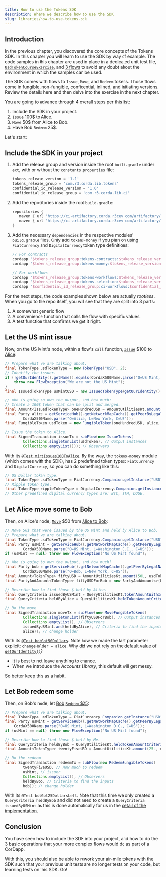 ```yaml
---
title: How to use the Tokens SDK
description: Where we describe how to use the SDK
slug: libraries/how-to-use-tokens-sdk
---
```


## Introduction

In the previous chapter, you discovered the core concepts of the Tokens SDK. In this chapter you will learn to use the SDK by way of example. The code samples in this chapter are used in place in a dedicated unit test file, [`UsdTokenCourseExercise`](https://git.b9lab.com/client-projects/r3-corda-education-services/r3-course-project/blob/030-tokens-sdk/030-tokens-sdk/workflows/src/test/java/com/template/usd/UsdTokenCourseExercise.java), and [3 flows](https://git.b9lab.com/client-projects/r3-corda-education-services/r3-course-project/tree/030-tokens-sdk/030-tokens-sdk/workflows/src/main/java/com/template/usd) to avoid any doubt about the environment in which the samples can be used.

The SDK comes with flows to `Issue`, `Move`, and `Redeem` tokens. Those flows come in fungible, non-fungible, confidential, inlined, and initiating versions. Review the details here and then delve into the exercise in the next chapter.

You are going to advance through 4 overall steps per this list:

1. Include the SDK in your project.
2. `Issue` 100$ to Alice.
3. `Move` 50$ from Alice to Bob.
4. Have Bob `Redeem` 25$.

Let's start:

## Include the SDK in your project

1. Add the release group and version inside the root `build.gradle` under `ext`, with or without the `constants.properties` file:

    ```groovy
    tokens_release_version = '1.1'
    tokens_release_group = 'com.r3.corda.lib.tokens'
    confidential_id_release_version = '1.0'
    confidential_id_release_group = 'com.r3.corda.lib.ci'
    ```

2. Add the repositories inside the root `build.gradle`:

    ```groovy
    repositories {
       maven { url 'https://ci-artifactory.corda.r3cev.com/artifactory/corda-lib' }
       maven { url 'https://ci-artifactory.corda.r3cev.com/artifactory/corda-lib-dev' }
    }
    ```

3. Add the necessary `dependencies` in the respective modules' `build.gradle` files. Only add `tokens-money` if you plan on using `FiatCurrency` and `DigitalCurrency` token type definitions:

    ```groovy
    // For contracts
    cordapp "$tokens_release_group:tokens-contracts:$tokens_release_version"
    cordapp "$tokens_release_group:tokens-money:$tokens_release_version" // Optional

    // For workflows
    cordapp "$tokens_release_group:tokens-workflows:$tokens_release_version"
    cordapp "$tokens_release_group:tokens-selection:$tokens_release_version"
    cordapp "$confidential_id_release_group:ci-workflows:$confidential_id_release_version"
    ```

For the next steps, the code examples shown below are actually _rootless_. When you go to the repo itself, you will see that they are split into 3 parts:

1. A somewhat generic flow
2. A convenience function that calls the flow with specific values
3. A test function that confirms we got it right.

## Let the US mint issue

Now, on the US Mint's node, within a flow's `call` function, [`Issue`](https://git.b9lab.com/client-projects/r3-corda-education-services/r3-course-project/blob/030-tokens-sdk/030-tokens-sdk/workflows/src/main/java/com/template/usd/IssueUsdFlow.java) &#36;100 to [Alice](https://git.b9lab.com/client-projects/r3-corda-education-services/r3-course-project/blob/030-tokens-sdk/030-tokens-sdk/workflows/src/test/java/com/template/usd/UsdTokenCourseExercise.java#L46-51):

```java
// Prepare what we are talking about.
final TokenType usdTokenType = new TokenType("USD", 2);
// Identify the issuer.
if (!getOurIdentity().getName().equals(CordaX500Name.parse("O=US Mint, L=Washington D.C., C=US"))) {
    throw new FlowException("We are not the US Mint");
}
final IssuedTokenType usMintUSD = new IssuedTokenType(getOurIdentity(), usdTokenType);

// Who is going to own the output, and how much?
// Create a 100$ token that can be split and merged.
final Amount<IssuedTokenType> oneHundredUSD = AmountUtilitiesKt.amount(100L, usMintUSD);
final Party alice = getServiceHub().getNetworkMapCache().getPeerByLegalName(
        CordaX500Name.parse("O=Alice, L=New York, C=US"));
final FungibleToken usdToken = new FungibleToken(oneHundredUSD, alice, null);

// Issue the token to Alice.
final SignedTransaction issueTx = subFlow(new IssueTokens(
        Collections.singletonList(usdToken), // Output instances
        Collections.emptyList())); // Observers
```
With its [`@Test mintIssues100ToAlice`](https://git.b9lab.com/client-projects/r3-corda-education-services/r3-course-project/blob/030-tokens-sdk/030-tokens-sdk/workflows/src/test/java/com/template/usd/UsdTokenCourseExercise.java#L46-51). By the way, the `tokens-money` module (which comes with the SDK), has 2 predefined token types: `FiatCurrency` and `DigitalCurrency`, so you can do something like this:

```java
// US Dollar token type.
final TokenType usdTokenType = FiatCurrency.Companion.getInstance("USD");
// Ripple token type.
final TokenType rippleTokenType = DigitalCurrency.Companion.getInstance("XRP");
// Other predefined digital currency types are: BTC, ETH, DOGE.
```

## Let Alice move some to Bob

Then, on Alice's node, [`Move`](https://git.b9lab.com/client-projects/r3-corda-education-services/r3-course-project/blob/030-tokens-sdk/030-tokens-sdk/workflows/src/main/java/com/template/usd/MoveUsdFlow.java) &#36;50 from [Alice to Bob](https://git.b9lab.com/client-projects/r3-corda-education-services/r3-course-project/blob/030-tokens-sdk/030-tokens-sdk/workflows/src/test/java/com/template/usd/UsdTokenCourseExercise.java#L55-60):

```java
// Move 50$ that were issued by the US Mint and held by Alice to Bob.
// Prepare what we are talking about.
final TokenType usdTokenType = FiatCurrency.Companion.getInstance("USD");
final Party usMint = getServiceHub().getNetworkMapCache().getPeerByLegalName(
        CordaX500Name.parse("O=US Mint, L=Washington D.C., C=US"));
if (usMint == null) throw new FlowException("No US Mint found");

// Who is going to own the output, and how much?
final Party bob = getServiceHub().getNetworkMapCache().getPeerByLegalName(
        CordaX500Name.parse("O=Bob, L=New York, C=US"));
final Amount<TokenType> fiftyUSD = AmountUtilitiesKt.amount(50L, usdTokenType);
final PartyAndAmount<TokenType> fiftyUSDForBob = new PartyAndAmount<>(bob, fiftyUSD);

// Describe how to find those $ held by Alice.
final QueryCriteria issuedByUSMint = QueryUtilitiesKt.tokenAmountWithIssuerCriteria(usdTokenType, usMint);
final QueryCriteria heldByAlice = QueryUtilitiesKt.heldTokenAmountCriteria(usdTokenType, alice);

// Do the move
final SignedTransaction moveTx = subFlow(new MoveFungibleTokens(
        Collections.singletonList(fiftyUSDForBob), // Output instances
        Collections.emptyList(), // Observers
        issuedByUSMint.and(heldByAlice), // Criteria to find the inputs
        alice)); // change holder
```
With its [`@Test bobGot50Dollars`](https://git.b9lab.com/client-projects/r3-corda-education-services/r3-course-project/blob/030-tokens-sdk/030-tokens-sdk/workflows/src/test/java/com/template/usd/UsdTokenCourseExercise.java#L85-102). Note how we made the last parameter explicit: `changeHolder = alice`. Why did we not rely on the [default value of `getOurIdentity()`](https://github.com/corda/token-sdk/blob/b9a1ee76434defd0b234df05c972202c7f1a2a5c/workflows/src/main/kotlin/com/r3/corda/lib/tokens/workflows/flows/move/MoveFungibleTokensFlow.kt#L50)?

* It is best to not leave anything to chance.
* When we introduce the _Accounts Library_, this default will get messy.

So better keep this as a habit.

## Let Bob redeem some

Then, on Bob's node, let [Bob](https://git.b9lab.com/client-projects/r3-corda-education-services/r3-course-project/blob/030-tokens-sdk/030-tokens-sdk/workflows/src/main/java/com/template/usd/RedeemUsdFlow.java) [`Redeem` &#36;25](https://git.b9lab.com/client-projects/r3-corda-education-services/r3-course-project/blob/030-tokens-sdk/030-tokens-sdk/workflows/src/test/java/com/template/usd/UsdTokenCourseExercise.java#L64-69):

```java
// Prepare what we are talking about.
final TokenType usdTokenType = FiatCurrency.Companion.getInstance("USD");
final Party usMint = getServiceHub().getNetworkMapCache().getPeerByLegalName(
    CordaX500Name.parse("O=US Mint, L=Washington D.C., C=US"));
if (usMint == null) throw new FlowException("No US Mint found");

// Describe how to find those $ held by Me.
final QueryCriteria heldByBob = QueryUtilitiesKt.heldTokenAmountCriteria(usdTokenType, bob);
final Amount<TokenType> twentyFiveUSD = AmountUtilitiesKt.amount(25L, usdTokenType);

// Do the redeem
final SignedTransaction redeemTx = subFlow(new RedeemFungibleTokens(
        twentyFiveUSD, // How much to redeem
        usMint, // issuer
        Collections.emptyList(), // Observers
        heldByBob, // Criteria to find the inputs
        bob)); // change holder
```
With its [`@Test bobGot25DollarsLeft`](https://git.b9lab.com/client-projects/r3-corda-education-services/r3-course-project/blob/030-tokens-sdk/030-tokens-sdk/workflows/src/test/java/com/template/usd/UsdTokenCourseExercise.java#L105-121). Note that this time we only created a `QueryCriteria heldByBob` and did not need to create a `QueryCriteria issuedByUSMint` as this is done automatically for us in the [detail of the implementation](https://github.com/corda/token-sdk/blob/b9a1ee76434defd0b234df05c972202c7f1a2a5c/workflows/src/main/kotlin/com/r3/corda/lib/tokens/workflows/flows/redeem/RedeemFlowUtilities.kt#L106-L107).

## Conclusion

You have seen how to include the SDK into your project, and how to do the 3 basic operations that your more complex flows would do as part of a CorDapp.

With this, you should also be able to rework your air-mile tokens with the SDK such that your previous unit tests are no longer tests on your code, but learning tests on this SDK. Go!
